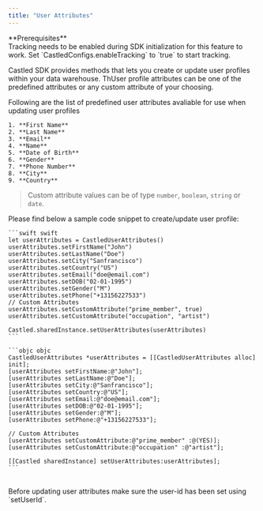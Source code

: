 ```yaml
---
title: "User Attributes"
---
```


<Note>
  **Prerequisites** <br />
  Tracking needs to be enabled during SDK initialization for this feature to work.
  Set `CastledConfigs.enableTracking` to `true` to start tracking.
</Note>

Castled SDK provides methods that lets you create or update user profiles within your data warehouse.
ThUser profile attributes can be one of the predefined attributes or any custom attribute of your choosing.

Following are the list of predefined user attributes avaliable for use when updating user profiles

    1. **First Name**
    2. **Last Name**
    3. **Email**
    4. **Name**
    5. **Date of Birth**
    6. **Gender**
    7. **Phone Number**
    8. **City**
    9. **Country**

> Custom attribute values can be of type `number`, `boolean`, `string` or `date`.

Please find below a sample code snippet to create/update user profile:

  <CodeGroup>

    ```swift swift
    let userAttributes = CastledUserAttributes()
    userAttributes.setFirstName("John")
    userAttributes.setLastName("Doe")
    userAttributes.setCity("Sanfrancisco")
    userAttributes.setCountry("US")
    userAttributes.setEmail("doe@email.com")
    userAttributes.setDOB("02-01-1995")
    userAttributes.setGender("M")
    userAttributes.setPhone("+13156227533")
    // Custom Attributes
    userAttributes.setCustomAttribute("prime_member", true)
    userAttributes.setCustomAttribute("occupation", "artist")

    Castled.sharedInstance.setUserAttributes(userAttributes)
    ```

    ```objc objc
    CastledUserAttributes *userAttributes = [[CastledUserAttributes alloc] init];
    [userAttributes setFirstName:@"John"];
    [userAttributes setLastName:@"Doe"];
    [userAttributes setCity:@"Sanfrancisco"];
    [userAttributes setCountry:@"US"];
    [userAttributes setEmail:@"doe@email.com"];
    [userAttributes setDOB:@"02-01-1995"];
    [userAttributes setGender:@"M"];
    [userAttributes setPhone:@"+13156227533"];

    // Custom Attributes
    [userAttributes setCustomAttribute:@"prime_member" :@(YES)];
    [userAttributes setCustomAttribute:@"occupation" :@"artist"];

    [[Castled sharedInstance] setUserAttributes:userAttributes];
    ```

  </CodeGroup>

<br />

<Warning>
  Before updating user attributes make sure the user-id has been set using
  `setUserId`.
</Warning>
